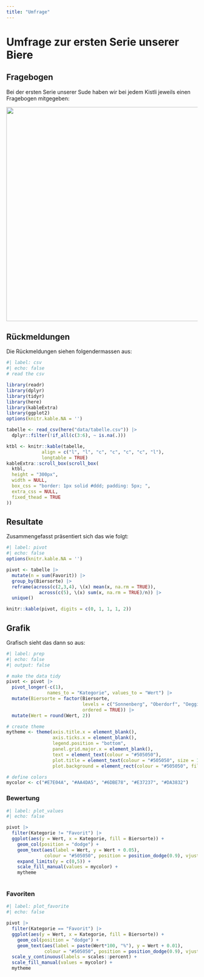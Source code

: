 ```yaml
---
title: "Umfrage"
---
```


# Umfrage zur ersten Serie unserer Biere

## Fragebogen

Bei der ersten Serie unserer Sude haben wir bei jedem Kistli jeweils einen Fragebogen mitgegeben:

![](data/degu.png){fig-align="center" width="564"}

## Rückmeldungen

Die Rückmeldungen siehen folgendermassen aus:

```r
#| label: csv
#| echo: false
# read the csv

library(readr)
library(dplyr)
library(tidyr)
library(here)
library(kableExtra)
library(ggplot2)
options(knitr.kable.NA = '')

tabelle <- read_csv(here("data/tabelle.csv")) |> 
  dplyr::filter(!if_all(c(3:6), ~ is.na(.)))

ktbl <- knitr::kable(tabelle,
             align = c("l", "l", "c", "c", "c", "c", "l"),
             longtable = TRUE)
kableExtra::scroll_box(scroll_box(
  ktbl,
  height = "300px",
  width = NULL,
  box_css = "border: 1px solid #ddd; padding: 5px; ",
  extra_css = NULL,
  fixed_thead = TRUE
))
```

## Resultate

Zusammengefasst präsentiert sich das wie folgt:

```r
#| label: pivot
#| echo: false
options(knitr.kable.NA = '')

pivot <- tabelle |> 
  mutate(n = sum(Favorit)) |> 
  group_by(Biersorte) |> 
  reframe(across(c(2,3,4), \(x) mean(x, na.rm = TRUE)),
            across(c(5), \(x) sum(x, na.rm = TRUE)/n)) |> 
  unique()

knitr::kable(pivot, digits = c(0, 1, 1, 1, 2))
```

## Grafik

Grafisch sieht das dann so aus:
```r
#| label: prep
#| echo: false
#| output: false

# make the data tidy
pivot <- pivot |> 
  pivot_longer(-c(1),
               names_to = "Kategorie", values_to = "Wert") |> 
  mutate(Biersorte = factor(Biersorte,
                            levels = c("Sonnenberg", "Oberdorf", "Oeggisbüel", "Isisbüel", "Ludretikon"),
                            ordered = TRUE)) |> 
  mutate(Wert = round(Wert, 2))

# create theme
mytheme <- theme(axis.title.x = element_blank(),
                 axis.ticks.x = element_blank(),
                 legend.position = "bottom",
                 panel.grid.major.x = element_blank(),
                 text = element_text(colour = "#505050"),
                 plot.title = element_text(colour = "#505050", size = 11, hjust = 0.5),
                 plot.background = element_rect(colour = "#505050", fill=NA, linewidth =.5) )

# define colors
mycolor <- c("#E7E04A", "#AA4DA5", "#6DBE78", "#E37237", "#DA3832")
```


### Bewertung

```r
#| label: plot_values
#| echo: false

pivot |>
  filter(Kategorie != "Favorit") |> 
  ggplot(aes(y = Wert, x = Kategorie, fill = Biersorte)) +
    geom_col(position = "dodge") +
    geom_text(aes(label = Wert, y = Wert + 0.05),
              colour = "#505050", position = position_dodge(0.9), vjust = 0) +
    expand_limits(y = c(0,5)) +
    scale_fill_manual(values = mycolor) +
    mytheme
  
```

### Favoriten

```r
#| label: plot_favorite
#| echo: false

pivot |> 
  filter(Kategorie == "Favorit") |> 
  ggplot(aes(y = Wert, x = Kategorie, fill = Biersorte)) +
    geom_col(position = "dodge") +
    geom_text(aes(label = paste(Wert*100, "%"), y = Wert + 0.01),
              colour = "#505050", position = position_dodge(0.9), vjust = 0) +
  scale_y_continuous(labels = scales::percent) +
  scale_fill_manual(values = mycolor) +
  mytheme
  
```

